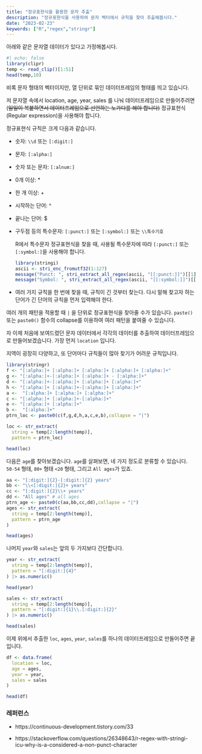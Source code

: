 ```yaml
---
title: "정규표현식을 활용한 문자 추출"
description: "정규표현식을 사용하여 문자 벡터에서 규칙을 찾아 추출해봅시다."
date: "2023-02-23"
keywords: ["R","regex","stringr"]
---
```


아래와 같은 문자열 데이터가 있다고 가정해봅시다.

```r
#| echo: false
library(clipr)
temp <- read_clip()[1:51]
head(temp,10)
```

비록 문자 형태의 벡터이지만, 열 단위로 묶인 데이터프레임의 형태를 띄고 있습니다.

저 문자열 속에서 location, age, year, sales 를 나눠 데이터프레임으로 만들어주려면 (~~일일이 복붙하면서 데이터프레임으로 선언하는 노가다를 해야 합니다)~~ 정규표현식(Regular expression)을 사용해야 합니다.

정규표현식 규칙은 크게 다음과 같습니다.

-   숫자: `\\d` 또는 `[:digit:]`

-   문자: `[:alpha:]`

-   숫자 또는 문자: `[:alnum:]`

-   0개 이상: \*

-   한 개 이상: +

-   시작하는 단어: \^

-   끝나는 단어: \$

-   구두점 등의 특수문자: `[:punct:]` 또는 `[:symbol:]` 또는 `\\특수기호`

    R에서 특수문자 정규표현식을 찾을 때, 사용될 특수문자에 따라 `[:punct:]` 또는 `[:symbol:]`을 사용해야 합니다.

    ```r

    library(stringi)
    ascii <- stri_enc_fromutf32(1:127)
    message("Punct: ", stri_extract_all_regex(ascii, "[[:punct:]]")[[1]])
    message("Symbol: ", stri_extract_all_regex(ascii, "[[:symbol:]]")[[1]])
    ```

```{=html}
<!-- -->
```
-   여러 가지 규칙을 한 번에 찾을 때, 규칙이 긴 것부터 찾는다. 다시 말해 찾고자 하는 단어가 긴 단어의 규칙을 먼저 입력해야 한다.

여러 개의 패턴을 적용할 때 `|` 을 단위로 정규표현식을 찾아줄 수가 있습니다. `paste()` 또는 `paste0()` 함수의 collapse를 이용하여 여러 패턴을 붙여줄 수 있습니다.

자 이제 처음에 보여드렸던 문자 데이터에서 각각의 데이터를 추출하여 데이터프레임으로 만들어보겠습니다. 가장 먼저 `location` 입니다.

지역이 굉장히 다양하고, 또 단어마다 규칙들이 많아 찾기가 어려운 규칙입니다.

```r
library(stringr)
f <- "[:alpha:]+ [:alpha:]+ [:alpha:]+ [:alpha:]+ [:alpha:]+"
g <- "[:alpha:]+-[:alpha:]+ [:alpha:]+ - [:alpha:]+"
d <- "[:alpha:]+-[:alpha:]+ [:alpha:]+ [:alpha:]+"
h <- "[:alpha:]+ [:alpha:]+-[:alpha:]+ [:alpha:]+"
a <-  "[:alpha:]+ [:alpha:]+ [:alpha:]+"
c <- "[:alpha:]+ [:alpha:]+-[:alpha:]+"
e <- "[:alpha:]+ [:alpha:]+"
b <-  "[:alpha:]+"
ptrn_loc <- paste0(c(f,g,d,h,a,c,e,b),collapse = "|")

loc <- str_extract(
  string = temp[2:length(temp)],
  pattern = ptrn_loc)

head(loc)
```

다음은 `age`를 찾아보겠습니다. `age`를 살펴보면, 네 가지 정도로 분류할 수 있습니다. `50-54` 형태, `80+` 형태 `<20` 형태, 그리고 `All ages`가 있죠.

```r
aa <- "[:digit:]{2}-[:digit:]{2} years"
bb <- "\\<[:digit:]{2}+ years"
cc <- "[:digit:]{2}\\+ years"
dd <- "All ages" # all ages
ptrn_age <- paste0(c(aa,bb,cc,dd),collapse = "|")
ages <- str_extract(
  string = temp[2:length(temp)],
  pattern = ptrn_age
)

head(ages)
```

나머지 `year`와 `sales`는 앞의 두 가지보다 간단합니다.

```r
year <- str_extract(
  string = temp[2:length(temp)],
  pattern = "[:digit:]{4}"
) |> as.numeric()

head(year)

sales <- str_extract(
  string = temp[2:length(temp)],
  pattern = "[:digit:]{1}\\.[:digit:]{2}"
) |> as.numeric()

head(sales)
```

이제 위에서 추출한 `loc`, `ages`, `year`, `sales`를 하나의 데이터프레임으로 만들어주면 끝입니다.

```r
df <- data.frame(
  location = loc,
  age = ages,
  year = year,
  sales = sales
)

head(df)
```

### 레퍼런스

-   https://continuous-development.tistory.com/33

-   https://stackoverflow.com/questions/26348643/r-regex-with-stringi-icu-why-is-a-considered-a-non-punct-character
